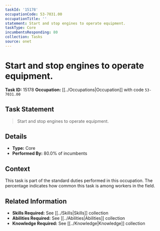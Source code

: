 ```yaml
---
taskId: '15178'
occupationCode: 53-7031.00
occupationTitle: ''
statement: Start and stop engines to operate equipment.
taskType: Core
incumbentsResponding: 80
collection: Tasks
source: onet
---
```

# Start and stop engines to operate equipment.

**Task ID:** 15178
**Occupation:** [[../Occupations|Occupation]] with code `53-7031.00`

## Task Statement

> Start and stop engines to operate equipment.

## Details

- **Type:** Core
- **Performed By:** 80.0% of incumbents

## Context

This task is part of the standard duties performed in this occupation. The percentage indicates how common this task is among workers in the field.

## Related Information

- **Skills Required:** See [[../Skills|Skills]] collection
- **Abilities Required:** See [[../Abilities|Abilities]] collection
- **Knowledge Required:** See [[../Knowledge|Knowledge]] collection
